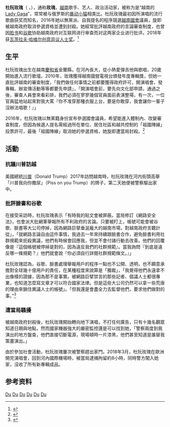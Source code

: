 '''杜阮玫瑰'''（{{lang-vi|Đỗ Nguyễn Mai Khôi}} ，{{bd|1982年|12月11日||}}），通称'''玫瑰'''，[[越南|越南]]歌手、艺人、政治活动家，被称为是“越南的[[Lady_Gaga|Lady Gaga]]”，常常被与俄罗斯的[[暴动小猫|暴动小猫]]相类比。杜阮玫瑰最初因所演唱的流行歌曲获奖而知名，2016年她以無黨派、自我提名的程序競選[[越南國會|越南國會]]議員，旋即被越南政府取消參選資格並遭到封殺。她經常批評越南政府的言論審查制度，也曾因[[脸书|脸书]]和[[谷歌|谷歌]]协助越南政府对互联网进行审查而对这两家企业进行批评。2018年获[[瓦茨拉夫·哈维尔创意异议人士奖|瓦茨拉夫·哈维尔创意异议人士奖]]。<ref>{{cite news |author1=王允 |title=越南政改真相探秘 越共与中共有何不同？（二） |url=https://www.rfa.org/mandarin/ytbdzhuantixilie/vietnam-zhenggai/wy-06092020144131.html |accessdate=2020-10-08 |agency=RFA |date=2020-06-09 |archive-date=2021-03-22 |archive-url=https://web.archive.org/web/20210322083403/https://www.rfa.org/mandarin/ytbdzhuantixilie/vietnam-zhenggai/wy-06092020144131.html |dead-url=no }}</ref>

==生平==
杜阮玫瑰出生在越南[[慶和省|慶和省]]金蘭縣，在河內長大，從小熱愛彈吉他與歌唱，20歲開始進入流行歌壇。2010年，玫瑰獲得越南國營電視台頒發年度專輯獎，但她一直批評越南的審查制度，「我們做任何事情之前都要獲得政府許可，開演唱會、發專輯、辦宣傳活動等等都要先申請」，「開演唱會前，要先向文化部申請，通過之後，審查人員會來看彩排，我們必須在寥寥幾個官員面前表演整場，有一次，一位官員猛地站起來對我大罵『你不准穿那種衣服上台，要是你敢穿，我會讓你一輩子沒辦法唱歌！』」

2016年，杜阮玫瑰以無黨籍身份宣布參選國會議員，希望能進入體制內、改變審查制度，但因為候選人提名需經過所在單位、居住社區和越共控制的「祖國陣線」投票許可，最後「祖國陣線」取消她的參選資格，她旋即遭當局封殺。<ref>{{cite news |author1=蔡娪嫣 |title=當紅明星捨棄前途，大膽踩痛越南政府禁忌！唯一敢控訴越共暴政的女歌手──杜阮玫瑰|url=https://www.storm.mg/article/1809529?page=1}}</ref>

==活動==
===抗議川普訪越===
美國總統[[唐納·川普|川普]]（Donald Trump）2017年訪問越南時，杜阮玫瑰在河内街頭高舉「川普我向你撒尿」（Piss on you Trump）的牌子，第二天她便被警察驅出家中。

===批評臉書和谷歌===
在接受采訪時，杜阮玫瑰表示「有時我的貼文會被屏蔽。當局修訂《網路安全法》，也會派大批網軍舉報所有不利政府的言論。只要被盯上，帳號可能會被谷歌、臉書等大公司停掉，因為網路巨擘垂涎龐大的越南市場，對越南政府言聽計從」，「就網路言論自由這件事情，我過去一年來持續跟臉書合作，避免臉書利用社群規範來扼殺異議，他們有時候會回應我，但並不會付諸行動去改善。他們的回覆像是『這個帳號被停掉是對的，因為違反我們的社群規範』。當我詢問『到底是違反哪一條規範？』他們就會說『你必須自行詳閱社群規範條文。』」

杜阮玫瑰認為，谷歌、臉書處理舉報用戶的程序一點也不公開、透明，也不願意承擔對全球幾十億用戶的責任，在某種程度來說算是「獨裁」，「我覺得他們永遠拿不出像樣的證據，因為那不是事實。被網路巨擘禁言的那些記者、倡議人士都很專業，也知道怎麼寫文章才可以符合國家法律。但是這些大公司仍然可以拿一些荒唐的理由來鎖住異議人士的帳號」。「但我還是會盡全力去監督他們，要求他們做對的事。”<ref>{{cite news |author1=蔡娪嫣 |title=「越南學中國箝制網路言論自由」越南異議歌手杜阮玫瑰：臉書、谷歌淪威權體制打手|url= https://tw.news.yahoo.com/%E8%B6%8A%E5%8D%97%E5%AD%B8%E4%B8%AD%E5%9C%8B%E7%AE%9D%E5%88%B6%E7%B6%B2%E8%B7%AF%E8%A8%80%E8%AB%96%E8%87%AA%E7%94%B1-%E8%B6%8A%E5%8D%97%E7%95%B0%E8%AD%B0%E6%AD%8C%E6%89%8B%E6%9D%9C%E9%98%AE%E7%8E%AB%E7%91%B0-%E8%87%89%E6%9B%B8-%E8%B0%B7%E6%AD%8C%E6%B7%AA%E5%A8%81%E6%AC%8A%E9%AB%94%E5%88%B6%E6%89%93%E6%89%8B-014001334.html}}</ref>

===遭當局騷擾===
被越南政府封殺後，杜阮玫瑰開始轉向地下演唱，不打任何廣告，只有十幾名觀眾知道日期與地點，然而國家機器強大的嚴密監控還是可以找到她，「警察兩度到我演出的地方盤查，他們直接切斷電源，現場頓時一片漆黑，他們甚至知道是誰替我策畫演出。」

由於參加社會活動，杜阮玫瑰屢次被警察趕出家門。2018年3月，杜阮玫瑰在歐洲開完演唱會，回到河內國際機場時，被當局逮捕拘留約8小時，同時警方闖入她家，沒收了所有新專輯成品。

==参考资料==
{{reflist}}

[[Category:越南佛教徒|Du]]
[[Category:越南民主運動人物|Du]]
[[Category:越南人權運動者|Du]]
[[Category:越南女歌手|Du]]
[[Category:越南持不同政見者|Du]]
[[Category:慶和省人|Du]]